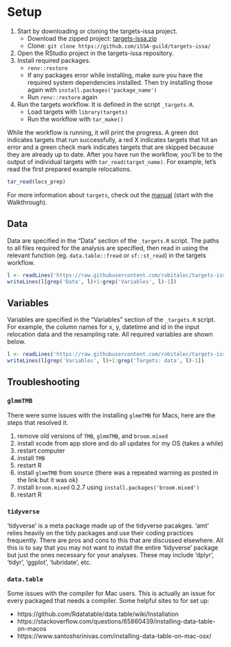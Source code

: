 # Setup

1. Start by downloading or cloning the targets-issa project. 
	- Download the zipped project: [targets-issa.zip](https://github.com/iSSA-guild/targets-issa/archive/refs/heads/main.zip)
	- Clone: `git clone https://github.com/iSSA-guild/targets-issa/`
1. Open the RStudio project in the targets-issa repository. 
1. Install required packages. 
	- `renv::restore`
	- If any packages error while installing, make sure you have the required 
	system dependencies installed. Then try installing those again with 
	`install.packages('package_name')`
	- Run `renv::restore` again
1. Run the targets workflow. It is defined in the script `_targets.R`. 
	- Load targets with `library(targets)`
	- Run the workflow with `tar_make()`


While the workflow is running, it will print the progress. A green dot
indicates targets that run successfully, a red 
X indicates targets that hit an error and a green check mark indicates 
targets that are skipped because they are already up to date. 
After you have run the workflow, you'll be to the output of 
individual targets with `tar_read(target_name)`. For example, let's read
the first prepared example relocations. 

```r
tar_read(locs_prep)
```


For more information about `targets`, check out the
[manual](https://books.ropensci.org/targets/) (start with the Walkthrough).

## Data
Data are specified in the "Data" section of the `_targets.R` script. 
The paths to all files required for the analysis are specified, then
read in using the relevant function (eg. `data.table::fread` or
`sf::st_read`) in the targets workflow. 

```r
l <- readLines('https://raw.githubusercontent.com/robitalec/targets-issa/main/_targets.R')
writeLines(l[grep('Data', l)+1:grep('Variables', l)-1])
```


## Variables
Variables are specified in the "Variables" section of the `_targets.R` script. 
For example, the column names for x, y, datetime and id in the input
relocation data and the resampling rate. All required variables are 
shown below. 

```r
l <- readLines('https://raw.githubusercontent.com/robitalec/targets-issa/main/_targets.R')
writeLines(l[grep('Variables', l)+1:grep('Targets: data', l)-1])
```



## Troubleshooting

### `glmmTMB`

There were some issues with the installing `glmmTMB` for Macs, 
here are the steps that resolved it.

1. remove old versions of `TMB`, `glmmTMB`, and `broom.mixed`
2. install xcode from app store and do all updates for my OS (takes a while)
3. restart computer
4. install `TMB`
5. restart R
6. install `glmmTMB` from source (there was a repeated warning as posted in the link but it was ok)
7. install `broom.mixed` 0.2.7 using `install.packages('broom.mixed')`
8. restart R

### `tidyverse`

‘tidyverse’ is a meta package made up of the tidyverse pacakges. ‘amt’ relies
heavily on the tidy packages and use their coding practices frequently. There
are pros and cons to this that are discussed elsewhere. All this is to say that
you may not want to install the entire ‘tidyverse’ package but just the ones
necessary for your analyses. These may include ‘dplyr’, ‘tidyr’, ‘ggplot’,
‘lubridate’, etc.


### `data.table`

Some issues with the compiler for Mac users. This is actually an issue for every packaged that needs a compiler. Some helpful sites to for set up:

- https://github.com/Rdatatable/data.table/wiki/Installation
- https://stackoverflow.com/questions/65860439/installing-data-table-on-macos
- https://www.santoshsrinivas.com/installing-data-table-on-mac-osx/

